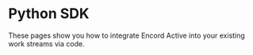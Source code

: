 
# Python SDK

These pages show you how to integrate Encord Active into your existing work streams via code.

<DocCardList />
